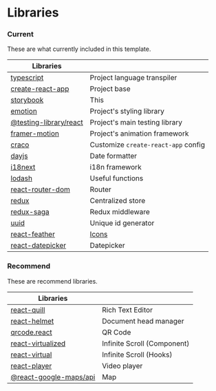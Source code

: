 


<Meta title="Documentation/Libraries" />

# Libraries


### Current

These are what currently included in this template.

| Libraries                                                                              |                                                                            |
| -------------------------------------------------------------------------------------- | -------------------------------------------------------------------------- |
| [typescript](https://www.typescriptlang.org/docs/)                                     | Project language transpiler                                                |
| [create-react-app](https://facebook.github.io/create-react-app/docs/getting-started)   | Project base                                                               |
| [storybook](https://storybook.js.org/docs/react/get-started/introduction)              | This                                                                       |
| [emotion](https://emotion.sh/docs/introduction)                                        | Project's styling library                                                  |
| [@testing-library/react](https://testing-library.com/docs/react-testing-library/intro/)| Project's main testing library                                             |
| [framer-motion](https://www.framer.com/api/motion/)                                    | Project's animation framework                                              |
| [craco](https://github.com/gsoft-inc/craco)                                            | Customize `create-react-app` config                                        |
| [dayjs](https://day.js.org/)                                                           | Date formatter                                                             |
| [i18next](https://www.i18next.com/)                                                    | i18n  framework                                                            |
| [lodash](https://lodash.com/docs/4.17.15)                                              | Useful functions                                                           |
| [react-router-dom](https://reactrouter.com/web/guides/quick-start)                     | Router                                                                     |
| [redux](https://react-redux.js.org/)                                                   | Centralized store                                                          |
| [redux-saga](https://redux-saga.js.org/)                                               | Redux middleware                                                           |
| [uuid](https://github.com/uuidjs/uuid#readme)                                          | Unique id generator                                                        |
| [react-feather](https://feathericons.com/)                                             | [Icons](?path=/story/documentation-icons--page)                            |
| [react-datepicker](https://reactdatepicker.com/)                                       | Datepicker                                                                 |

### Recommend

These are recommend libraries.

| Libraries                                                                             |                                                                            |
| ------------------------------------------------------------------------------------- | -------------------------------------------------------------------------- |
| [react-quill](https://github.com/zenoamaro/react-quill)                               | Rich Text Editor                                                           |
| [react-helmet](https://www.npmjs.com/package/react-helmet)                            | Document head manager                                                      |
| [qrcode.react](https://www.npmjs.com/package/qrcode.react)                            | QR Code                                                                    |
| [react-virtualized](http://bvaughn.github.io/react-virtualized)                       | Infinite Scroll  (Component)                                               |
| [react-virtual](https://github.com/tannerlinsley/react-virtual)                       | Infinite Scroll  (Hooks)                                                   |
| [react-player](https://github.com/cookpete/react-player)                              | Video player                                                               |
| [@react-google-maps/api](https://react-google-maps-api-docs.netlify.app/)             | Map                                                                        |
